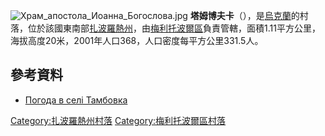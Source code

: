 {{coord|46|55|49|N|35|27|11|E|scale:100000|display=title}}
[[File:Храм_апостола_Иоанна_Богослова.jpg|thumb]]
'''塔姆博夫卡'''（{{lang-uk|Тамбовка}}），是[[烏克蘭|烏克蘭]]的村落，位於該國東南部[[扎波羅熱州|扎波羅熱州]]，由[[梅利托波爾區|梅利托波爾區]]負責管轄，面積1.11平方公里，海拔高度20米，2001年人口368，人口密度每平方公里331.5人。

==參考資料==
* [http://weather.in.ua/ua/zaporozhskaja/25750 Погода в селі Тамбовка] {{Wayback|url=http://weather.in.ua/ua/zaporozhskaja/25750 |date=20111220143446 }}

[[Category:扎波羅熱州村落|Category:扎波羅熱州村落]]
[[Category:梅利托波爾區村落|Category:梅利托波爾區村落]]


{{Zaporizhia-geo-stub}}